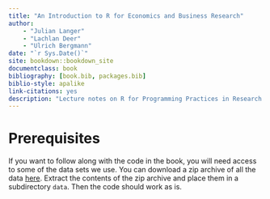```yaml
--- 
title: "An Introduction to R for Economics and Business Research"
author: 
    - "Julian Langer"
    - "Lachlan Deer"
    - "Ulrich Bergmann"
date: "`r Sys.Date()`"
site: bookdown::bookdown_site
documentclass: book
bibliography: [book.bib, packages.bib]
biblio-style: apalike
link-citations: yes
description: "Lecture notes on R for Programming Practices in Research in Economics."
---
```


# Prerequisites {-}

If you want to follow along with the code in the book, you will need access to some of the data sets we use. 
You can download a zip archive of all the data [here](https://github.com/pp4rs/pp4rs-rstats/raw/master/.assets/data.zip).
Extract the contents of the zip archive and place them in a subdirectory `data`.
Then the code should work as is.
